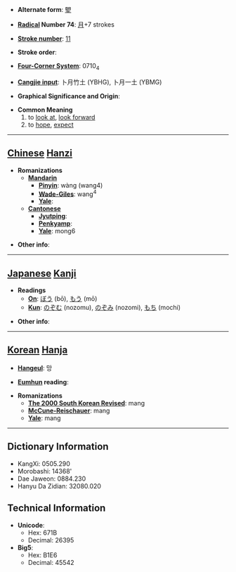 * '''Alternate form''': [[朢]]

* '''[[Wiktionary:Chinese radical index| Radical]] Number 74''': [[Wiktionary:Chinese radical index 月|月]]+7 strokes

* '''[[Wiktionary:Chinese total strokes index|Stroke number]]''': [[Wiktionary:Chinese total strokes index 11|11]]

* '''Stroke order''': 

* '''[[Wiktionary:Chinese four corner index|Four-Corner System]]''': 0710<sub>4</sub>

* '''[[Wiktionary:Chinese Cangjie index|Cangjie input]]''': 卜月竹土 (YBHG), 卜月一土 (YBMG)

* '''Graphical Significance and Origin''': 

* '''Common Meaning'''
*#to [[look at]], [[look forward]]
*# to [[hope]], [[expect]]


----

== [[Chinese]] [[Hanzi]] ==

* '''Romanizations'''
** '''[[Mandarin]]'''
*** '''[[Pinyin]]''': wàng (wang4)
*** '''[[Wade-Giles]]''': wang<sup>4</sup>
*** '''[[Yale]]''': 
** '''[[Cantonese]]'''
*** '''[[Jyutping]]''':
*** '''[[Penkyamp]]''': 
*** '''[[Yale]]''': mong6

* '''Other info''': 

----

== [[Japanese]] [[Kanji]] ==

* '''Readings'''
** '''[[On]]''': [[ぼう]] (bō), [[もう]] (mō)
** '''[[Kun]]''': [[のぞむ]] (nozomu), [[のぞみ]] (nozomi), [[もち]] (mochi)

* '''Other info''':  

----

== [[Korean]] [[Hanja]] ==

* '''[[Hangeul]]''': 망

* '''[[Eumhun]] reading''': 

* '''Romanizations'''
** '''[[The 2000 South Korean Revised Romanization|The 2000 South Korean Revised]]''': mang
** '''[[McCune-Reischauer]]''': mang
** '''[[Yale]]''': mang

----

== Dictionary Information ==

* KangXi: 0505.290
* Morobashi: 14368'
* Dae Jaweon: 0884.230
* Hanyu Da Zidian: 32080.020

== Technical Information ==

* '''Unicode''':
** Hex: 671B
** Decimal: 26395
* '''Big5''':
** Hex: B1E6
** Decimal: 45542